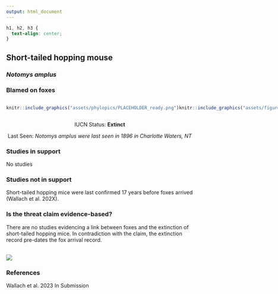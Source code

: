```yaml
---
output: html_document
---
```

```css
h1, h2, h3 {
  text-align: center;
}
```

## **Short-tailed hopping mouse**
### *Notomys amplus*
### Blamed on foxes

:::: {style="display: flex;"}

::: {}
  ```r
  knitr::include_graphics("assets/phylopics/PLACEHOLDER_ready.png")
  ```
:::

::: {}

:::

::: {}
  ```r
  knitr::include_graphics("assets/figures/Map_Fox_Notomys amplus.png")
  ```
:::

::::

<center>
IUCN Status: **Extinct**

Last Seen: *Notomys amplus were last seen in 1896 in Charlotte Waters, NT*

</center>


### Studies in support

No studies

### Studies not in support

Short-tailed hopping mice were last confirmed 17 years before foxes arrived (Wallach et al. 202X).

### Is the threat claim evidence-based?

There are no studies evidencing a link between foxes and the extinction of short-tailed hopping mice. In contradiction with the claim, the extinction record pre-dates the fox arrival record.
<br>
<br>

![](assets/figures/Main_Evidence_Fox_Notomys amplus.png)

### References

Wallach et al. 2023 In Submission

